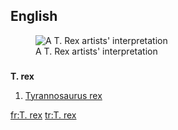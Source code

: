 ==English==

{{wikipedia}}
[[Image:Tyrannosaurus BW.jpg|thumb|A T. Rex artists' interpretation]]

==={{abbreviation-old|en}}===
'''T. rex'''
# [[Tyrannosaurus rex]]

[[fr:T. rex]]
[[tr:T. rex]]